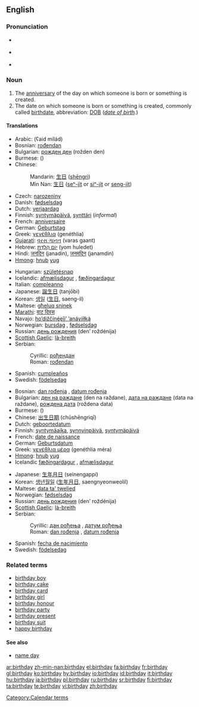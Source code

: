 {{wikipedia}}
==English==

===Pronunciation===
*{{italbrac|[[RP]]}} {{IPA|/ˈbɜːθ.deɪ/}}
*{{italbrac|US}} {{IPA|/ˈbɝːθ.deɪ/}}
*{{audio|en-us-birthday.ogg|Audio (US)}}

===Noun===
{{en-noun}}

# The [[anniversary]] of the day on which someone is born or something is created.
# The date on which someone is born or something is created, commonly called [[birthdate]], abbreviation: [[DOB]] (''[[date of birth]].'')

====Translations====
{{trans-top|anniversary}}
*Arabic: {{ARchar|[[عيد ميلاد]]}} {{m}} (ʕaid mílád)
*Bosnian: [[rođendan#Bosnian|rođendan]] {{m}}
*Bulgarian: [[рожден ден]] (rožden den)
*Burmese: ({{IPA|/mwèː.nḛː/}})
*Chinese:
*:Mandarin: [[生日]] ([[shēngrì]])
*:Min Nan: [[生日]] ([[seⁿ-ji̍t]] or [[siⁿ-ji̍t]] or [[seng-ji̍t]])
*Czech: [[narozeniny]] {{f}} {{p}}
*Danish: [[fødselsdag]] {{c}}
*Dutch: [[verjaardag]] {{m}}
*Finnish: [[syntymäpäivä]], [[synttäri]] (''informal'')
*French: [[anniversaire]] {{m}}
*German: [[Geburtstag]] {{m}}
*Greek: [[γενέθλια]] (genéthlia)
*[[Gujarati]]: [[વરસ ગાનત]] (varas gaant)
*Hebrew: [[יום הולדת|יוֹם הֻלֶּדֶת]] (yom huledet) {{m}}
*Hindi: [[जनदिन]] (janadin), [[जनमदिन]] (janamdin)
*[[Hmong]]: [[hnub]] [[yug]]
{{trans-mid}}
*Hungarian: [[születésnap]]
*Icelandic: [[afmælisdagur]] {{m}}, [[fæðingardagur]] {{m}}
*Italian: [[compleanno]] {{m}}
*Japanese: [[誕生日]] (tanjōbi)
*Korean: [[생일]] ([[生日]], saeng-il)
*Maltese: [[għeluq sninek]]
*[[Marathi]]: [[वाट दिवस]]
*Navajo: [[hoʼdižčínę́ęǰįʼ ʼanáyííłką́]]
*Norwegian: [[bursdag]] {{m}}, [[fødselsdag]] {{m}}
*Russian: [[день рождения]] (den’ roždénija) {{m}}
*[[Scottish Gaelic]]: [[là-breith]] {{m}}
*Serbian:
*:Cyrillic: [[рођендан#Serbian|рођендан]] {{m}}
*:Roman: [[rođendan#Serbian|rođendan]] {{m}}
*Spanish: [[cumpleaños]] {{m}}
*Swedish: [[födelsedag]] {{c}}
{{trans-bottom}}

{{trans-top|date of birth}}
*Bosnian: [[dan rođenja#Bosnian|dan rođenja]] {{m}}, [[datum rođenja#Bosnian|datum rođenja]] {{m}}
*Bulgarian: [[ден на раждане]] (den na raždane), [[дата на раждане]] (data na raždane), [[рождена дата]] (roždena data)
*Burmese: ({{IPA|/mwèː.nḛː/}})
*Chinese: [[出生日期]] (chūshēngrìqī)
*Dutch: [[geboortedatum]] {{m}}
*Finnish: [[syntymäaika]], [[synnyinpäivä]], [[syntymäpäivä]]
*French: [[date de naissance]] {{f}}
*German: [[Geburtsdatum]] {{n}}
*Greek: [[γενέθλια μέρα]] (genéthlia méra) {{f}}
*[[Hmong]]: [[hnub]] [[yug]]
*Icelandic [[fæðingardagur]] {{m}}, [[afmælisdagur]] {{m}}
{{trans-mid}}
*Japanese: [[生年月日]] (seinengappi)
*Korean: [[생년월일]] ([[生年月日]], saengnyeonweolil)
*Maltese: [[data ta' twelied]]
*Norwegian: [[fødselsdag]] {{m}}
*Russian: [[день рождения]] (den’ roždénija) {{m}}
*[[Scottish Gaelic]]: [[là-breith]] {{m}}
*Serbian:
*:Cyrillic: [[дан рођења#Serbian|дан рођења]] {{m}}, [[датум рођења#Serbian|датум рођења]] {{m}}
*:Roman: [[dan rođenja#Serbian|dan rođenja]] {{m}}, [[datum rođenja#Serbian|datum rođenja]] {{m}}
*Spanish: [[fecha de nacimiento]]  {{f}}
*Swedish: [[födelsedag]] {{c}}
{{trans-bottom}}

===Related terms===
*[[birthday boy]]
*[[birthday cake]]
*[[birthday card]]
*[[birthday girl]]
*[[birthday honour]]
*[[birthday party]]
*[[birthday present]]
*[[birthday suit]]
*[[happy birthday]]

====See also====
{{rfc-level|See also at L4+ not in L3 POS section (AutoFormat would have corrected level of Related terms)}}
*[[name day]]

[[Category:Calendar terms]]

[[ar:birthday]]
[[zh-min-nan:birthday]]
[[el:birthday]]
[[fa:birthday]]
[[fr:birthday]]
[[gl:birthday]]
[[ko:birthday]]
[[hy:birthday]]
[[io:birthday]]
[[id:birthday]]
[[it:birthday]]
[[hu:birthday]]
[[ja:birthday]]
[[pl:birthday]]
[[ru:birthday]]
[[sr:birthday]]
[[fi:birthday]]
[[ta:birthday]]
[[te:birthday]]
[[vi:birthday]]
[[zh:birthday]]